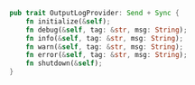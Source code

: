 ```rust
pub trait OutputLogProvider: Send + Sync {
    fn initialize(&self);
    fn debug(&self, tag: &str, msg: String);
    fn info(&self, tag: &str, msg: String);
    fn warn(&self, tag: &str, msg: String);
    fn error(&self, tag: &str, msg: String);
    fn shutdown(&self);
}
```
